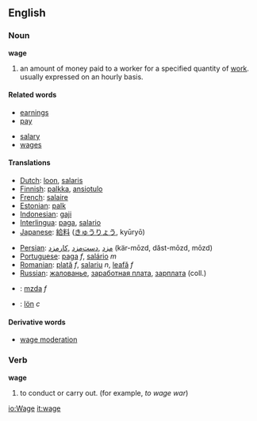 {{wikipedia}}
==English==
=== Noun ===
'''wage'''

# an amount of money paid to a worker for a specified quantity of [[Wikipedia:Labour (economics)|work]]. usually expressed on an hourly basis.

==== Related words ====
{{top}}
* [[earnings]]
* [[pay]]
{{mid}}
* [[salary]]
* [[wages]]
{{bottom}}

==== Translations ====
{{top}}
*[[Dutch]]: [[loon]], [[salaris]]
*[[Finnish]]: [[palkka]], [[ansiotulo]]
*[[French]]: [[salaire]]
*[[Estonian]]: [[palk]]
*[[Indonesian]]: [[gaji]]
*[[Interlingua]]: [[paga]], [[salario]]
*[[Japanese]]: [[給料]] ([[きゅうりょう]], kyūryō)
{{mid}}
*[[Persian]]: [[مزد]] ,[[دست‌مزد]] ,[[کارمزد]] (kär-mōzd, dăst-mōzd, mōzd)
*[[Portuguese]]: [[paga]] ''f'', [[salário]] ''m''
*[[Romanian]]: [[plată]] ''f'', [[salariu]] ''n'', [[leafă]] ''f''
*[[Russian]]: [[жалованье]], [[заработная плата]], [[зарплата]] (coll.)
*{{sk}}: [[mzda#Slovak|mzda]] ''f''
*{{sv}}: [[lön]] ''c''
{{bottom}}

==== Derivative words ====
*[[wage moderation]]

===Verb===
'''wage'''
# to conduct or carry out.  (for example, ''to wage war'')

[[io:Wage]]
[[it:wage]]